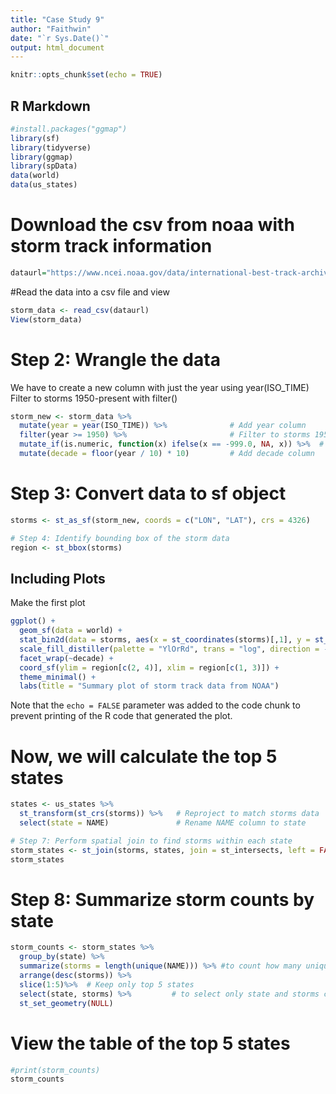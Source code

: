 ```yaml
---
title: "Case Study 9"
author: "Faithwin"
date: "`r Sys.Date()`"
output: html_document
---
```


```r
knitr::opts_chunk$set(echo = TRUE)
```

## R Markdown
```r
#install.packages("ggmap")
library(sf)
library(tidyverse)
library(ggmap)
library(spData)
data(world)
data(us_states)

```

# Download the csv from noaa with storm track information
```r
dataurl="https://www.ncei.noaa.gov/data/international-best-track-archive-for-climate-stewardship-ibtracs/v04r01/access/csv/ibtracs.NA.list.v04r01.csv"

```
#Read the data into a csv file and view 

```r
storm_data <- read_csv(dataurl)
View(storm_data)
```

# Step 2: Wrangle the data
We have to create a new column with just the year using year(ISO_TIME)
Filter to storms 1950-present with filter()

```r
storm_new <- storm_data %>%
  mutate(year = year(ISO_TIME)) %>%              # Add year column
  filter(year >= 1950) %>%                       # Filter to storms 1950-present
  mutate_if(is.numeric, function(x) ifelse(x == -999.0, NA, x)) %>%  # Convert -999 to NA
  mutate(decade = floor(year / 10) * 10)         # Add decade column

```

# Step 3: Convert data to sf object
```r
storms <- st_as_sf(storm_new, coords = c("LON", "LAT"), crs = 4326)

# Step 4: Identify bounding box of the storm data
region <- st_bbox(storms)
```

## Including Plots

Make the first plot

```r
ggplot() +
  geom_sf(data = world) +
  stat_bin2d(data = storms, aes(x = st_coordinates(storms)[,1], y = st_coordinates(storms)[,2]), bins = 100) +
  scale_fill_distiller(palette = "YlOrRd", trans = "log", direction = -1, breaks = c(1, 10, 100, 1000)) +
  facet_wrap(~decade) +
  coord_sf(ylim = region[c(2, 4)], xlim = region[c(1, 3)]) +
  theme_minimal() +
  labs(title = "Summary plot of storm track data from NOAA")
```
Note that the `echo = FALSE` parameter was added to the code chunk to prevent printing of the R code that generated the plot.

# Now, we will calculate the top 5 states 
```r
states <- us_states %>% 
  st_transform(st_crs(storms)) %>%   # Reproject to match storms data
  select(state = NAME)               # Rename NAME column to state

# Step 7: Perform spatial join to find storms within each state
storm_states <- st_join(storms, states, join = st_intersects, left = FALSE) #This will ‘add’ the state to any storm that was recorded within that state.
storm_states
```
# Step 8: Summarize storm counts by state

```r
storm_counts <- storm_states %>%
  group_by(state) %>%
  summarize(storms = length(unique(NAME))) %>% #to count how many unique storms occurred in each state.
  arrange(desc(storms)) %>%
  slice(1:5)%>%  # Keep only top 5 states
  select(state, storms) %>%         # to select only state and storms columns
  st_set_geometry(NULL)
```
# View the table of the top 5 states

```r
#print(storm_counts)
storm_counts
```

